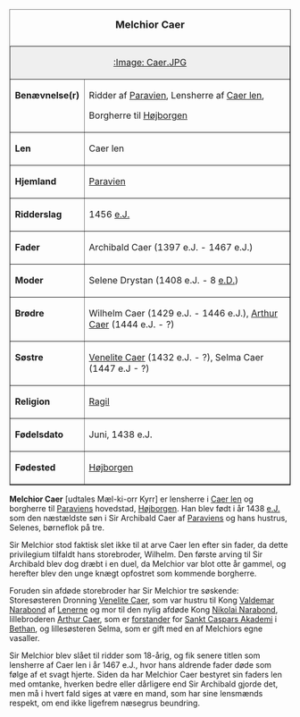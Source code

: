{{title:Melchior Caer}}
{{author:Laura Holmegaard}}
{{timestamp:2009-10-29T14:47:28Z}}
{{copyright:Melchior Caer}}
<table border=1 cellpadding=2 cellspacing=0 align=right style="margin-left:1em">
<caption><font size="+1">'''Melchior Caer'''</font></caption>
<tr valign=top><td style="background:#efefef;" colspan=2 align=center>[[:Image: Caer.JPG]]
<tr valign=top><td>'''Benævnelse(r)'''<td>Ridder af [[Paravien]],
Lensherre af [[Caer len]],

Borgherre til [[Højborgen]]
<tr valign=top><td>'''Len'''<td>Caer len
<tr valign=top><td>'''Hjemland'''<td>[[Paravien]]
<tr valign=top><td>'''Ridderslag'''<td>1456 [[e.J.]]
<tr valign=top><td>'''Fader'''<td>Archibald Caer (1397 e.J. - 1467 e.J.)
<tr valign=top><td>'''Moder'''<td>Selene Drystan (1408 e.J. - 8 [[e.D.]])
<tr valign=top><td>'''Brødre'''<td>Wilhelm Caer (1429 e.J. - 1446 e.J.),
[[Arthur Caer]] (1444 e.J. - ?)
<tr valign=top><td>'''Søstre'''<td>[[Venelite Caer]] (1432 e.J. - ?),
Selma Caer (1447 e.J - ?)
<tr valign=top><td>'''Religion'''<td>[[Ragil]]
<tr valign=top><td>'''Fødelsdato'''<td>Juni, 1438 e.J.
<tr valign=top><td>'''Fødested'''<td>[[Højborgen]]
</table>
'''Melchior Caer''' [udtales Mæl-ki-orr Kyrr] er lensherre i [[Caer len]] og borgherre til [[Paravien|Paraviens]] hovedstad, [[Højborgen]]. Han blev født i år 1438 [[e.J.]] som den næstældste søn i Sir Archibald Caer af [[Paravien|Paraviens]] og hans hustrus, Selenes, børneflok på tre.

Sir Melchior stod faktisk slet ikke til at arve Caer len efter sin fader, da dette privilegium tilfaldt hans storebroder, Wilhelm. Den første arving til Sir Archibald blev dog dræbt i en duel, da Melchior var blot otte år gammel, og herefter blev den unge knægt opfostret som kommende borgherre.

Foruden sin afdøde storebroder har Sir Melchior tre søskende: Storesøsteren Dronning [[Venelite Caer]], som var hustru til Kong [[Valdemar Narabond]] af [[Lenerne]] og mor til den nylig afdøde Kong [[Nikolai Narabond]], lillebroderen [[Arthur Caer]], som er [[forstander]] for [[Sankt Caspars Akademi]] i [[Bethan]], og lillesøsteren Selma, som er gift med en af Melchiors egne vasaller.

Sir Melchior blev slået til ridder som 18-årig, og fik senere titlen som lensherre af Caer len i år 1467 e.J., hvor hans aldrende fader døde som følge af et svagt hjerte. Siden da har Melchior Caer bestyret sin faders len med omtanke, hverken bedre eller dårligere end Sir Archibald gjorde det, men må i hvert fald siges at være en mand, som har sine lensmænds respekt, om end ikke ligefrem næsegrus beundring.
